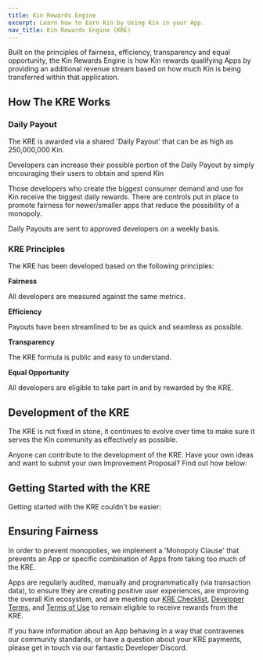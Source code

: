```yaml
---
title: Kin Rewards Engine
excerpt: Learn how to Earn Kin by Using Kin in your App.
nav_title: Kin Rewards Engine (KRE)
---
```


Built on the principles of fairness, efficiency, transparency and equal opportunity, the Kin Rewards Engine is how Kin rewards qualifying Apps by providing an additional revenue stream based on how much Kin is being transferred within that application.

<div className="mt-8 grid gap-6 md:grid-cols-2">
  <NavCard
    title="Find out more about the KRE"
    subtitle="See our ecosystem weekly payouts, calculate your own potential earnings and more!"
    svgFile="kin"
    link={{ url: 'https://kin.org/kin-rewards-engine', label: 'Get rewarded...' }}
  />
</div>

## How The KRE Works

### Daily Payout

The KRE is awarded via a shared 'Daily Payout' that can be as high as 250,000,000 Kin.

Developers can increase their possible portion of the Daily Payout by simply encouraging their users to obtain and spend Kin

Those developers who create the biggest consumer demand and use for Kin receive the biggest daily rewards. There are controls put in place to promote fairness for newer/smaller apps that reduce the possibility of a monopoly.

Daily Payouts are sent to approved developers on a weekly basis.

<div className="mt-8 grid gap-6 md:grid-cols-2">
  <NavCard
    title="The Current KRE"
    subtitle="See how KRE Daily Payouts are calculated and more"
    icon="github"
    link={{
      url: 'https://github.com/kinecosystem/rewards-engine/blob/master/current-KRE.md',
      label: 'For more details...',
    }}
  />
</div>

### KRE Principles

The KRE has been developed based on the following principles:

**Fairness**

All developers are measured against the same metrics.

**Efficiency**

Payouts have been streamlined to be as quick and seamless as possible.

**Transparency**

The KRE formula is public and easy to understand.

**Equal Opportunity**

All developers are eligible to take part in and by rewarded by the KRE.

<div className="mt-8 grid gap-6 md:grid-cols-2">
  <NavCard
    title="Developers, Kin and the KRE"
    subtitle="Learn more about how developers can benefit from Kin and the KRE"
    svgFile="kin"
    link={{ url: 'https://kin.org/developers', label: 'Check it out' }}
  />
</div>

## Development of the KRE

The KRE is not fixed in stone, it continues to evolve over time to make sure it serves the Kin community as effectively as possible.

Anyone can contribute to the development of the KRE. Have your own ideas and want to submit your own Improvement Proposal? Find out how below:

<div className="mt-8 grid gap-6 md:grid-cols-2">
  <NavCard
    title="How to submit an Improvement Proposal for the KRE"
    subtitle="A detailed breakdown of the steps to follow if you want to submit your own ideas for the future of the KRE"
    svgFile="kin"
    link={{
      url: 'https://knowledge.kin.org/governance--transparency/xfYF4GETqvqbRjWEWEcpNP/how-to-submit-an-improvement-proposal-for-the-kin-rewards-engine-logic/arGfEU21gnqtA63odeqX3s',
      label: 'Get started',
    }}
  />
  <NavCard
    title="KRE 4.0"
    subtitle="See the details of the latest KRE Proposal"
    icon="github"
    link={{
      url: 'https://github.com/kinecosystem/rewards-engine/blob/master/improvement-proposals/kf_kre_4.0.md',
      label: 'See it here',
    }}
  />
  <NavCard
    title="Join the Discussion"
    subtitle="Take part in the discussion around upcoming KRE changes, suggest your own improvements, etc"
    icon="github"
    link={{ url: 'https://github.com/kinecosystem/rewards-engine/discussions', label: 'Have your say' }}
  />
</div>

## Getting Started with the KRE

Getting started with the KRE couldn't be easier:

<div className="mt-8 grid gap-6 md:grid-cols-2">
  <NavCard
    title="Register your App for the KRE"
    subtitle="Follow these steps to get your App registered for the KRE"
    svgFile="address-card-solid"
    link={{
      url: '/docs/essentials/kre-app-registration',
      label: 'Register Your App',
    }}
  />
  <NavCard
    title="KRE Checklist"
    subtitle="Make sure your App qualifies for the KRE"
    svgFile="list-check-solid"
    link={{ url: '/docs/essentials/kre-checklist', label: 'Check it out' }}
  />
</div>

## Ensuring Fairness

In order to prevent monopolies, we implement a 'Monopoly Clause' that prevents an App or specific combination of Apps from taking too much of the KRE.

<div className="mt-8 grid gap-6 md:grid-cols-2">
  <NavCard
    title="The KRE Monopoly Clause"
    subtitle="See how the Monopoly Clause works"
    icon="github"
    link={{
      url: 'https://github.com/kinecosystem/rewards-engine/blob/master/current-KRE.md#monopoly-clause',
      label: 'Learn more',
    }}
  />
</div>

Apps are regularly audited, manually and programmatically (via transaction data), to ensure they are creating positive user experiences, are improving the overall Kin ecosystem, and are meeting our [KRE Checklist](/docs/essentials/kre-checklist), [Developer Terms](https://kin.org/kin-developer-terms/), and [Terms of Use](https://kin.org/terms-and-conditions/) to remain eligible to receive rewards from the KRE.

If you have information about an App behaving in a way that contravenes our community standards, or have a question about your KRE payments, please get in touch via our fantastic Developer Discord.

<Help discord />
